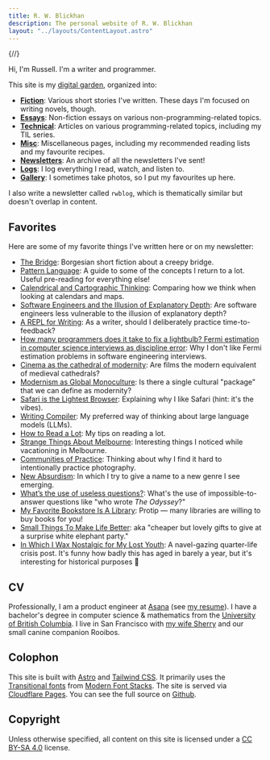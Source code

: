 ```yaml
---
title: R. W. Blickhan
description: The personal website of R. W. Blickhan
layout: "../layouts/ContentLayout.astro"
---
```


{/*<!-- markdownlint-disable no-inline-html -->*/}

Hi, I'm Russell. I'm a writer and programmer.

This site is my [digital garden](/misc/pattern-language/#digital-garden), organized into:

- [**Fiction**](/fiction): Various short stories I've written. These days I'm focused on writing novels, though.
- [**Essays**](/essays): Non-fiction essays on various non-programming-related topics.
- [**Technical**](/technical): Articles on various programming-related topics, including my TIL series.
- [**Misc**](/misc): Miscellaneous pages, including my recommended reading lists and my favourite recipes.
- [**Newsletters**](/newsletters): An archive of all the newsletters I've sent!
- [**Logs**](/logs): I log everything I read, watch, and listen to.
- [**Gallery**](/gallery): I sometimes take photos, so I put my favourites up here.

I also write a newsletter called `rwblog`, which is thematically similar but doesn't overlap in content.


<Email />

## Favorites

Here are some of my favorite things I've written here or on my newsletter:

- [The Bridge](/fiction/thebridge/): Borgesian short fiction about a creepy bridge.
- [Pattern Language](/misc/pattern-language/): A guide to some of the concepts I return to a lot. Useful pre-reading for everything else!
- [Calendrical and Cartographic Thinking](/newsletters/theres-probably-a-metaphor-for-business-leadership-or-scientific-research-in-here/#calendrical-and-cartographic-thinking): Comparing how we think when looking at calendars and maps.
- [Software Engineers and the Illusion of Explanatory Depth](/newsletters/unsusceptibility-to-the-illusion-is-inherent/#software-engineers-and-the-illusion-of-explanatory-depth): Are software engineers less vulnerable to the illusion of explanatory depth?
- [A REPL for Writing](/newsletters/react-and-try-something-different/#a-repl-for-writing): As a writer, should I deliberately practice time-to-feedback?
- [How many programmers does it take to fix a lightbulb? Fermi estimation in computer science interviews as discipline error](/newsletters/surprising-and-maybe-even-unfair/#how-many-programmers-does-it-take-to-fix-a-lightbulb-fermi-estimation-in-computer-science-interviews-as-discipline-error): Why I don't like Fermi estimation problems in software engineering interviews.
- [Cinema as the cathedral of modernity](/newsletters/you-might-not-think-you-need-a-milk-frother/#cinema-as-the-cathedral-of-modernity): Are films the modern equivalent of medieval cathedrals?
- [Modernism as Global Monoculture](/newsletters/a-form-of-transcendent-mysticism/#modernism-as-global-monoculture): Is there a single cultural "package" that we can define as modernity?
- [Safari is the Lightest Browser](/newsletters/once-the-canadians-in-the-audience-recover-from-their-shock/#safari-is-the-lightest-browser): Explaining why I like Safari (hint: it's the vibes).
- [Writing Compiler](/newsletters/in-which-i-wax-nostalgic-for-my-lost-youth/#writing-compiler): My preferred way of thinking about large language models (LLMs).
- [How to Read a Lot](/essays/reading-lots/): My tips on reading a lot.
- [Strange Things About Melbourne](/essays/strange-things-about-melbourne/): Interesting things I noticed while vacationing in Melbourne.
- [Communities of Practice](/newsletters/if-you-show-still-frames-in-sequence-fast-enough/#communities-of-practice): Thinking about why I find it hard to intentionally practice photography.
- [New Absurdism](/newsletters/eh-it-wasnt-worth-celebrating-anyway/#new-absurdism): In which I try to give a name to a new genre I see emerging.
- [What’s the use of useless questions?](/newsletters/misplaced-institutional-incentives/#whats-the-use-of-useless-questions): What's the use of impossible-to-answer questions like "who wrote *The Odyssey*?"
- [My Favorite Bookstore Is A Library](/newsletters/i-should-probably-take-that-outline-more-seriously/#my-favorite-bookstore-is-a-library): Protip — many libraries are willing to buy books for you!
- [Small Things To Make Life Better](/misc/small-things/): aka "cheaper but lovely gifts to give at a surprise white elephant party."
- [In Which I Wax Nostalgic for My Lost Youth](/newsletters/in-which-i-wax-nostalgic-for-my-lost-youth/#in-which-i-wax-nostalgic-for-my-lost-youth): A navel-gazing quarter-life crisis post. It's funny how badly this has aged in barely a year, but it's interesting for historical purposes 🙂

## CV

Professionally, I am a product engineer at [Asana](https://asana.com/) (see [my resume](/resume.pdf)).
I have a bachelor's degree in computer science & mathematics from the [University of British Columbia](https://www.ubc.ca/).
I live in San Francisco with [my wife Sherry](http://sherryyuan.me) and our small canine companion Rooibos.

## Colophon

This site is built with [Astro](https://astro.build) and [Tailwind CSS](https://tailwindcss.com).
It primarily uses the [Transitional fonts](https://github.com/system-fonts/modern-font-stacks#transitional) from [Modern Font Stacks](https://modernfontstacks.com).
The site is served via [Cloudflare Pages](https://pages.cloudflare.com).
You can see the full source on [Github](https://github.com/rwblickhan/astro-rwblickhan.org).

## Copyright

Unless otherwise specified, all content on this site is licensed under a [CC BY-SA 4.0](https://creativecommons.org/licenses/by-sa/4.0/) license.
